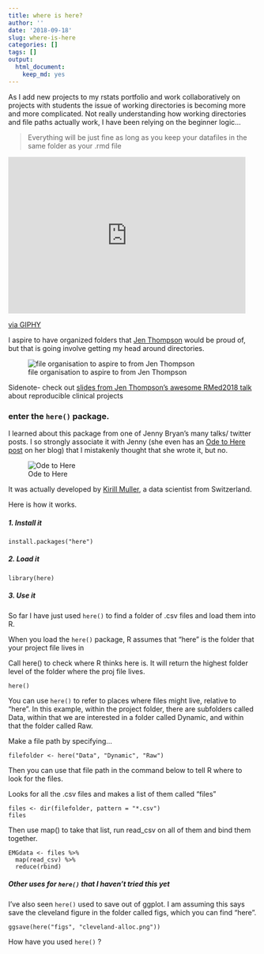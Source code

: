 ```yaml
---
title: where is here?
author: ''
date: '2018-09-18'
slug: where-is-here
categories: []
tags: []
output:
  html_document:
    keep_md: yes
---
```


As I add new projects to my rstats portfolio and work collaboratively on projects with students the issue of working directories is becoming more and more complicated. Not really understanding how working directories and file paths actually work, I have been relying on the beginner logic...

> Everything will be just fine as long as you keep your datafiles in the same folder as your .rmd file 

<iframe src="https://giphy.com/embed/vItkAzRz4wTv2" width="480" height="317" frameBorder="0" class="giphy-embed" allowFullScreen></iframe><p><a href="https://giphy.com/gifs/vintage-everyday-hindenburg-vItkAzRz4wTv2">via GIPHY</a></p>

I aspire to have organized folders that [Jen Thompson](@jent103) would be proud of, but that is going involve getting my head around directories.

![file organisation to aspire to from Jen Thompson](/post/2018-09-18-where-is-here_files/organized .png)

Sidenote- check out [slides from Jen Thompson's awesome RMed2018 talk](bit.ly/jlt-rmed2018) about reproducible clinical projects

### enter the `here()` package. 

I learned about this package from one of Jenny Bryan's many talks/ twitter posts. I so strongly associate it with Jenny (she even has an [Ode to Here post](https://github.com/jennybc/here_here) on her blog) that I mistakenly thought that she wrote it, but no. 

![Ode to Here](/post/2018-09-18-where-is-here_files/here.png)

It was actually developed by [Kirill Muller](@krlmlr), a data scientist from Switzerland. 

Here is how it works. 

##### 1. Install it

```
install.packages("here")
```


##### 2. Load it
```
library(here)
```

##### 3. Use it

So far I have just used `here()` to find a folder of .csv files and load them into R. 

When you load the `here()` package, R assumes that "here" is the folder that your project file lives in

Call here() to check where R thinks here is. It will return the highest folder level of the folder where the proj file lives. 

```
here()
```

You can use `here()` to refer to places where files might live, relative to "here". In this example, within the project folder, there are subfolders called Data, within that we are interested in a folder called Dynamic, and within that the folder called Raw. 

Make a file path by specifying...

```
filefolder <- here("Data", "Dynamic", "Raw")
```

Then you can use that file path in the command below to tell R where to look for the files. 

Looks for all the .csv files and makes a list of them called "files"
```
files <- dir(filefolder, pattern = "*.csv")
files
```

Then use map() to take that list, run read_csv on all of them and bind them together.
```
EMGdata <- files %>%
  map(read_csv) %>% 
  reduce(rbind)

```

##### Other uses for `here()` that I haven't tried this yet

I've also seen `here()` used to save out of ggplot. I am assuming this says save the cleveland figure in the folder called figs, which you can find "here". 

```
ggsave(here("figs", "cleveland-alloc.png"))
```

How have you used `here()` ?
